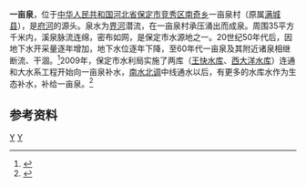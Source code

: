 {{coord|38|56|38|N|115|21|57|E|display=title}}
'''一亩泉'''，位于[[中华人民共和国|中华人民共和国]][[河北省|河北省]][[保定市|保定市]][[竞秀区|竞秀区]][[南奇乡|南奇乡]]一亩泉村（原属[[满城县|满城县]]），是[[府河_(大清河)|府河]]的源头。泉水为[[清水河_(保定河流)|界河]]潜流，在一亩泉村承压涌出而成泉。周围35平方千米内，溪泉脉流连绵，密布如网，是保定市水源地之一。20世纪50年代后，因地下水开采量逐年增加，地下水位逐年下降，至60年代一亩泉及其附近诸泉相继断流、干涸。<ref name="中国河湖大典">{{cite book zh |author=《[[中国河湖大典|中国河湖大典]]》编纂委员会 |title=《中国河湖大典·海河卷》 |format=M |edition=1 |location=北京 |publisher=中国水利水电出版社 |date=2013年1月 |pages=109页 |id= ISBN 978-7-5170-0563-6}}</ref>2009年，保定市水利局实施了两库（[[王快水库|王快水库]]、[[西大洋水库|西大洋水库]]）连通和大水系工程开始向一亩泉补水，[[南水北调|南水北调]]中线通水以后，有更多的水库水作为生态补水，补给一亩泉。<ref>{{cite web |author1=唐尧网 |title=重现水乡风情 “一亩泉”将重新划定保护区 |url=https://www.sohu.com/a/27068064_115402 |website=搜狐 |accessdate=2020-12-07}}</ref>

==参考资料==
{{reflist}}
[[Category:海河水系|Y]]
[[Category:河北水体|Y]]